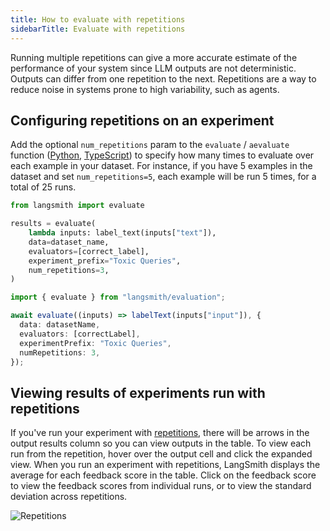 ```yaml
---
title: How to evaluate with repetitions
sidebarTitle: Evaluate with repetitions
---
```


Running multiple repetitions can give a more accurate estimate of the performance of your system since LLM outputs are not deterministic. Outputs can differ from one repetition to the next. Repetitions are a way to reduce noise in systems prone to high variability, such as agents.

## Configuring repetitions on an experiment

Add the optional `num_repetitions` param to the `evaluate` / `aevaluate` function ([Python](https://docs.smith.langchain.com/reference/python/evaluation/langsmith.evaluation._runner.evaluate), [TypeScript](https://docs.smith.langchain.com/reference/js/interfaces/evaluation.EvaluateOptions#numrepetitions)) to specify how many times to evaluate over each example in your dataset. For instance, if you have 5 examples in the dataset and set `num_repetitions=5`, each example will be run 5 times, for a total of 25 runs.

<Tabs>
  <Tab title="Python">

```python
from langsmith import evaluate

results = evaluate(
    lambda inputs: label_text(inputs["text"]),
    data=dataset_name,
    evaluators=[correct_label],
    experiment_prefix="Toxic Queries",
    num_repetitions=3,
)
```

  </Tab>
  <Tab title="TypeScript">

```typescript
import { evaluate } from "langsmith/evaluation";

await evaluate((inputs) => labelText(inputs["input"]), {
  data: datasetName,
  evaluators: [correctLabel],
  experimentPrefix: "Toxic Queries",
  numRepetitions: 3,
});
```

  </Tab>
</Tabs>

## Viewing results of experiments run with repetitions

If you've run your experiment with [repetitions](/langsmith/evaluation-concepts#repetitions), there will be arrows in the output results column so you can view outputs in the table. To view each run from the repetition, hover over the output cell and click the expanded view. When you run an experiment with repetitions, LangSmith displays the average for each feedback score in the table. Click on the feedback score to view the feedback scores from individual runs, or to view the standard deviation across repetitions.

![Repetitions](/langsmith/images/repetitions.png)


